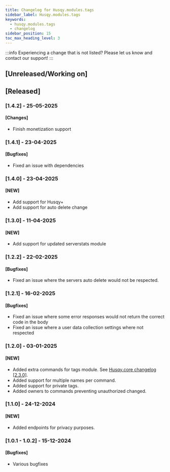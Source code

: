 ```yaml
---
title: Changelog for Husqy.modules.tags
sidebar_label: Husqy.modules.tags
keywords:
  - husqy.modules.tags
  - changelog
sidebar_position: 15
toc_max_heading_level: 3
---
```


:::info
Experiencing a change that is not listed? Please let us know and contact our support!
:::

## [Unreleased/Working on]

## [Released]

### [1.4.2] - 25-05-2025

#### [Changes]

- Finish monetization support

### [1.4.1] - 23-04-2025

#### [Bugfixes]

- Fixed an issue with dependencies

### [1.4.0] - 23-04-2025

#### [NEW]

- Add support for Husqy+
- Add support for auto delete change

### [1.3.0] - 11-04-2025

#### [NEW]

- Add support for updated serverstats module

### [1.2.2] - 22-02-2025

#### [Bugfixes]

- Fixed an issue where the servers auto delete would not be respected.

### [1.2.1] - 16-02-2025

#### [Bugfixes]

- Fixed an issue where some error responses would not return the correct code in the body
- Fixed an issue where a user data collection settings where not respected

### [1.2.0] - 03-01-2025

#### [NEW]

- Added extra commands for tags module. See [Husqy.core changelog [2.3.0]](https://husqy.xyz/documents/changelog/husqy.core).
- Added support for multiple names per command.
- Added support for private tags.
- Added owners to commands preventing unauthorized changed.

### [1.1.0] - 24-12-2024

#### [NEW]

- Added endpoints for privacy purposes.

### [1.0.1 - 1.0.2] - 15-12-2024

#### [Bugfixes]

- Various bugfixes
